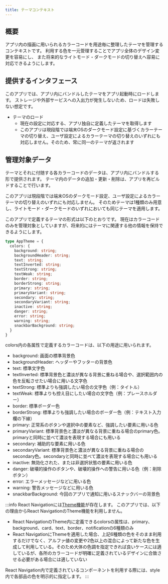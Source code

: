 ```yaml
---
title: テーマコンテキスト
---
```


## 概要

アプリ内の描画に用いられるカラーコードを用途毎に整理したテーマを管理するコンテキストです。
利用する色を一元管理することでアプリ全体のデザイン変更を容易にし、
また将来的なライトモード・ダークモードの切り替えへ容易に対応できるようにします。

## 提供するインタフェース

このアプリでは、アプリ内にバンドルしたテーマをアプリ起動時にロードします。
ストレージや外部サービスへの入出力が発生しないため、ロードは失敗しない想定です。

- テーマのロード
  - 現在の設定に対応する、アプリ独自に定義したテーマを取得します
  - このアプリは現段階では端末OSのダークモード設定に基づくカラーテーマの切り替え、ユーザ設定によるカラーテーマの切り替えのいずれにも対応しません。そのため、常に同一のテーマが返されます

## 管理対象データ

テーマとそれに付随する各カラーコードのデータは、アプリ内にバンドルする形で提供されます。
テーマ内のデータの追加・更新・削除は、アプリを再ビルドすることで行います。

このアプリは現段階では端末OSのダークモード設定、ユーザ設定によるカラーテーマの切り替えのいずれにも対応しません。
そのためテーマは1種類のみ用意し、ライトモード・ダークモードのいずれにおいても同じテーマを適用します。

このアプリで定義するテーマの形式は以下のとおりです。
現在はカラーコードのみを管理対象としていますが、将来的にはテーマに関連する他の情報を保持できるようにします。

```typescript
type AppTheme = {
  colors: {
    background: string;
    backgroundHeader: string;
    text: string;
    textInverted: string;
    textStrong: string;
    textWeak: string;
    border: string;
    borderStrong: string;
    primary: string;
    primaryVariant: string;
    secondary: string;
    secondaryVariant: string;
    inactive: string;
    danger: string;
    error: string; 
    warning: string;
    snackbarBackground: string;
  }
}
```

colors内の各属性で定義するカラーコードは、以下の用途に用いられます。

- background: 画面の標準背景色
- backgroundHeader: ヘッダーやフッターの背景色
- text: 標準文字色
- textInverted: 標準背景色と濃淡が異なる背景に重ねる場合や、選択範囲内の色を反転させたい場合に用いる文字色
- textStrong: 標準よりも強調したい場合の文字色（例：タイトル）
- textWeak: 標準よりも控え目にしたい場合の文字色（例：プレースホルダー）
- border: 標準ボーダー色
- borderStrong: 標準よりも強調したい場合のボーダー色（例：テキスト入力欄の下線）
- primary: 正常系のボタンや選択中の要素など、強調したい要素に用いる色
- primaryVariant: 標準背景色と濃淡が異なる背景に重ねる場合のprimary色。primaryと同時に並べて濃淡を表現する場合にも用いる
- secondary: 補助的な要素に用いる色
- secondaryVariant: 標準背景色と濃淡が異なる背景に重ねる場合のsecondary色。secondaryと同時に並べて濃淡を表現する場合にも用いる
- inactive: 無効化された、または非選択状態の要素に用いる色
- danger: 破壊的操作のボタンや、破壊的操作への警告に用いる色（例：削除ボタン）
- error: エラーメッセージなどに用いる色
- warning: 警告メッセージなどに用いる色
- snackbarBackground: 今回のアプリで通知に用いるスナックバーの背景色

:::info
React Navigationには[Theme機能](https://reactnavigation.org/docs/themes/)が存在します。
このアプリでは、以下の理由からReact NavigationのTheme機能を利用しません。

- React NavigationのTheme内に定義できるcolorsの属性は、primary、background、card、text、border、notificationの6種類のみ
- React NavigationにThemeを適用した場合、上記6種類の色をそのまま利用するだけでなく、アルファ値の変更や2色以上の混合によって新たな色を生成して利用している。そのため大体の色調を指定できれば良いケースには適しているが、各所のカラーコードが明確に定義されているデザインに合致させる必要がある場合には適していない

React Navigation内で定義されているコンポーネントを利用する際には、style内で各部品の色を明示的に指定します。
:::
